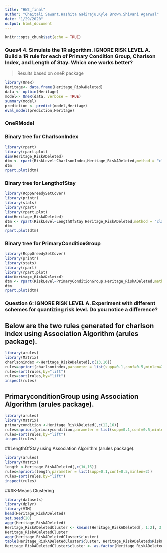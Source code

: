 ```yaml
---
title: "HW2_final"
author: "Chaitali Sawant,Hashita Gadiraju,Kyle Brown,Shivani Agarwal"
date: "1/29/2020"
output: html_document
---
```


```r
knitr::opts_chunk$set(echo = TRUE)
```

### Ques4 4.	Simulate the 1R algorithm.  IGNORE RISK LEVEL A.  Build a 1R rule for each of Primary Condition Group, Charlson Index, and Length of Stay.  Which one works better?
>Results based on oneR package.

```r
library(OneR)
Heritage<- data.frame(Heritage_RiskADeleted)
data <- optbin(Heritage)
model<- OneR(data, verbose = TRUE)
summary(model)
prediction <- predict(model,Heritage)
eval_model(prediction,Heritage)
```

### OneRModel
### Binary tree for CharlsonIndex

```r

library(rpart)
library(rpart.plot)
dim(Heritage_RiskADeleted)
dtm <- rpart(RiskLevel~CharlsonIndex,Heritage_RiskADeleted,method = "class")
dtm
rpart.plot(dtm)
```

### Binary tree for LengthofStay

```r
library(RcppGreedySetCover)
library(printr)
library(stats)
library(rpart)
library(rpart.plot)
dim(Heritage_RiskADeleted)
dtm <- rpart(RiskLevel~LengthOfStay,Heritage_RiskADeleted,method = "class")
dtm
rpart.plot(dtm)
```

### Binary tree for PrimaryConditionGroup
```r
library(RcppGreedySetCover)
library(printr)
library(stats)
library(rpart)
library(rpart.plot)
dim(Heritage_RiskADeleted)
dtm <- rpart(RiskLevel~PrimaryConditionGroup,Heritage_RiskADeleted,method = "class")
dtm
rpart.plot(dtm)
```

### Question 6: IGNORE RISK LEVEL A.  Experiment with different schemes for quantizing risk level.  Do you notice a difference?	

## Below are the two rules generated for charlson index using Association Algorithm (arules package).

```r
library(arules)
library(Matrix)
charlsonindex <-Heritage_RiskADeleted[,c(13,16)]
rules=apriori(charlsonindex,parameter = list(supp=0.1,conf=0.5,minlen=2))
rules=sort(rules,by="lift")
rules=sort(rules,by="lift")
inspect(rules)
```

## PrimaryconditionGroup using Association Algorithm (arules package).

```r
library(arules) 
library(Matrix)
primarycondition <-Heritage_RiskADeleted[,c(12,16)]
rules=apriori(primarycondition,parameter = list(supp=0.1,conf=0.5,minlen=2))
rules=sort(rules,by="lift")
inspect(rules)
```

##LengthOfStay using Association Algorithm (arules package).

```r
library(arules)
library(Matrix)
length <-Heritage_RiskADeleted[,c(10,16)]
rules=apriori(length,parameter = list(supp=0.1,conf=0.5,minlen=2))
rules=sort(rules,by="lift")
inspect(rules)
```

###K-Means Clustering


```r
library(datasets)
library(dplyr)
library(VIM)
head(Heritage_RiskADeleted)
set.seed(20)
aggr(Heritage_RiskADeleted)
Heritage_RiskADeletedCluster <- kmeans(Heritage_RiskADeleted[, 1:2], 3, nstart = 20)
Heritage_RiskADeletedCluster
aggr(Heritage_RiskADeletedCluster$cluster)
table(Heritage_RiskADeletedCluster$cluster, Heritage_RiskADeleted$RiskLevel)
Heritage_RiskADeletedCluster$cluster <- as.factor(Heritage_RiskADeletedCluster$cluster)
```
